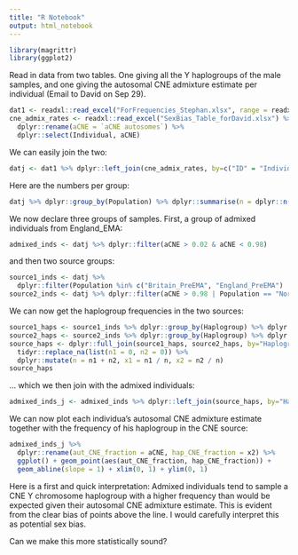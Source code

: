 ```yaml
---
title: "R Notebook"
output: html_notebook
---
```


```r
library(magrittr)
library(ggplot2)
```

Read in data from two tables. One giving all the Y haplogroups of the male samples, and one giving the autosomal CNE admixture estimate per individual (Email to David on Sep 29).

```r
dat1 <- readxl::read_excel("ForFrequencies_Stephan.xlsx", range = readxl::cell_cols("A:D"))
cne_admix_rates <- readxl::read_excel("SexBias_Table_forDavid.xlsx") %>%
  dplyr::rename(aCNE = `aCNE autosomes`) %>%
  dplyr::select(Individual, aCNE)
```

We can easily join the two:
```r
datj <- dat1 %>% dplyr::left_join(cne_admix_rates, by=c("ID" = "Individual"))
```

Here are the numbers per group:
```r
datj %>% dplyr::group_by(Population) %>% dplyr::summarise(n = dplyr::n())
```

We now declare three groups of samples. First, a group of admixed individuals from England_EMA:
```r
admixed_inds <- datj %>% dplyr::filter(aCNE > 0.02 & aCNE < 0.98)
```

and then two source groups:
```r
source1_inds <- datj %>%
  dplyr::filter(Population %in% c("Britain_PreEMA", "England_PreEMA") | aCNE < 0.02)
source2_inds <- datj %>% dplyr::filter(aCNE > 0.98 | Population == "NorthSea_EMA")
```

We can now get the haplogroup frequencies in the two sources:
```r
source1_haps <- source1_inds %>% dplyr::group_by(Haplogroup) %>% dplyr::summarise(n1 = dplyr::n())
source2_haps <- source2_inds %>% dplyr::group_by(Haplogroup) %>% dplyr::summarise(n2 = dplyr::n())
source_haps <- dplyr::full_join(source1_haps, source2_haps, by="Haplogroup") %>%
  tidyr::replace_na(list(n1 = 0, n2 = 0)) %>%
  dplyr::mutate(n = n1 + n2, x1 = n1 / n, x2 = n2 / n)
source_haps
```

... which we then join with the admixed individuals:

```r
admixed_inds_j <- admixed_inds %>% dplyr::left_join(source_haps, by="Haplogroup")
```

We can now plot each individua's autosomal CNE admixture estimate together with the frequency of his haplogroup in the CNE source:

```r
admixed_inds_j %>%
  dplyr::rename(aut_CNE_fraction = aCNE, hap_CNE_fraction = x2) %>%
  ggplot() + geom_point(aes(aut_CNE_fraction, hap_CNE_fraction)) +
  geom_abline(slope = 1) + xlim(0, 1) + ylim(0, 1)
```

Here is a first and quick interpretation: Admixed individuals tend to sample a CNE Y chromosome haplogroup with a higher frequency than would be expected given their autosomal CNE admixture estimate. This is evident from the clear bias of points above the line. I would carefully interpret this as potential sex bias.

Can we make this more statistically sound?

